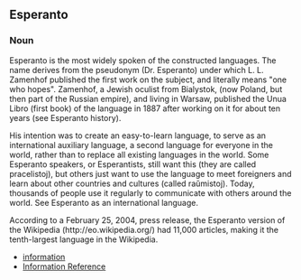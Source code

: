 ==Esperanto==
===Noun===
Esperanto is the most widely spoken of the constructed languages. The name derives from the pseudonym (Dr. Esperanto) under which L. L. Zamenhof published the first work on the subject, and literally means "one who hopes". Zamenhof, a Jewish oculist from Bialystok, (now Poland, but then part of the Russian empire), and living in Warsaw, published the Unua Libro (first book) of the language in 1887 after working on it for about ten years (see Esperanto history).

His intention was to create an easy-to-learn language, to serve as an international auxiliary language, a second language for everyone in the world, rather than to replace all existing languages in the world. Some Esperanto speakers, or Esperantists, still want this (they are called pracelistoj), but others just want to use the language to meet foreigners and learn about other countries and cultures (called raŭmistoj). Today, thousands of people use it regularly to communicate with others around the world. See Esperanto as an international language.

According to a February 25, 2004, press release, the Esperanto version of the Wikipedia (http://eo.wikipedia.org/) had 11,000 articles, making it the tenth-largest language in the Wikipedia.


* [[information]]
*[http://www.referencenter.com Information Reference]